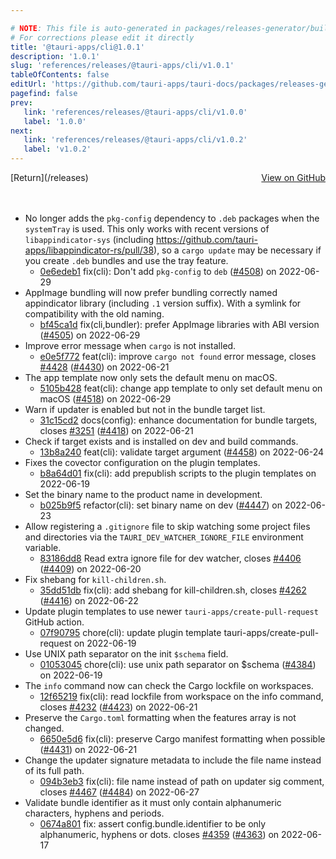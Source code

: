 ```yaml
---

# NOTE: This file is auto-generated in packages/releases-generator/build.ts
# For corrections please edit it directly
title: '@tauri-apps/cli@1.0.1'
description: '1.0.1'
slug: 'references/releases/@tauri-apps/cli/v1.0.1'
tableOfContents: false
editUrl: 'https://github.com/tauri-apps/tauri-docs/packages/releases-generator/build.ts'
pagefind: false
prev:
   link: 'references/releases/@tauri-apps/cli/v1.0.0'
   label: '1.0.0'
next:
   link: 'references/releases/@tauri-apps/cli/v1.0.2'
   label: 'v1.0.2'
---
```


			

<ReleaseSidebar slug="references/releases/@tauri-apps/cli"  packageName="@tauri-apps/cli" />

<div style="margin-bottom:3rem; display: flex; justify-content: space-between; align-items: center"><span>[Return](/releases)</span><span><a href="https://github.com/tauri-apps/tauri/releases/tag/@tauri-apps/cli-v1.0.1">View on GitHub</a></span></div>

- No longer adds the `pkg-config` dependency to `.deb` packages when the `systemTray` is used.
  This only works with recent versions of `libappindicator-sys` (including https://github.com/tauri-apps/libappindicator-rs/pull/38),
  so a `cargo update` may be necessary if you create `.deb` bundles and use the tray feature.
  - [0e6edeb1](https://www.github.com/tauri-apps/tauri/commit/0e6edeb14f379af1e02a7cebb4e3a5c9e87ebf7f) fix(cli): Don&#39;t add `pkg-config` to `deb` ([#4508](https://www.github.com/tauri-apps/tauri/pull/4508)) on 2022-06-29
- AppImage bundling will now prefer bundling correctly named appindicator library (including `.1` version suffix). With a symlink for compatibility with the old naming.
  - [bf45ca1d](https://www.github.com/tauri-apps/tauri/commit/bf45ca1df6691c05bdf72c5716cc01e89a7791d4) fix(cli,bundler): prefer AppImage libraries with ABI version ([#4505](https://www.github.com/tauri-apps/tauri/pull/4505)) on 2022-06-29
- Improve error message when `cargo` is not installed.
  - [e0e5f772](https://www.github.com/tauri-apps/tauri/commit/e0e5f772430f6349ec99ba891e601331e376e3c7) feat(cli): improve `cargo not found` error message, closes [#4428](https://www.github.com/tauri-apps/tauri/pull/4428) ([#4430](https://www.github.com/tauri-apps/tauri/pull/4430)) on 2022-06-21
- The app template now only sets the default menu on macOS.
  - [5105b428](https://www.github.com/tauri-apps/tauri/commit/5105b428c4726b2179cd4b3244350d1a1ee73734) feat(cli): change app template to only set default menu on macOS ([#4518](https://www.github.com/tauri-apps/tauri/pull/4518)) on 2022-06-29
- Warn if updater is enabled but not in the bundle target list.
  - [31c15cd2](https://www.github.com/tauri-apps/tauri/commit/31c15cd2bd94dbe39fb94982a15cbe02ac5d8925) docs(config): enhance documentation for bundle targets, closes [#3251](https://www.github.com/tauri-apps/tauri/pull/3251) ([#4418](https://www.github.com/tauri-apps/tauri/pull/4418)) on 2022-06-21
- Check if target exists and is installed on dev and build commands.
  - [13b8a240](https://www.github.com/tauri-apps/tauri/commit/13b8a2403d1353a8c3a643fbc6b6e862af68376e) feat(cli): validate target argument ([#4458](https://www.github.com/tauri-apps/tauri/pull/4458)) on 2022-06-24
- Fixes the covector configuration on the plugin templates.
  - [b8a64d01](https://www.github.com/tauri-apps/tauri/commit/b8a64d01bab11f955b7bbdf323d0afa1a3db4b64) fix(cli): add prepublish scripts to the plugin templates on 2022-06-19
- Set the binary name to the product name in development.
  - [b025b9f5](https://www.github.com/tauri-apps/tauri/commit/b025b9f581ac1a6ae0a26789c2be1e9928fb0282) refactor(cli): set binary name on dev ([#4447](https://www.github.com/tauri-apps/tauri/pull/4447)) on 2022-06-23
- Allow registering a `.gitignore` file to skip watching some project files and directories via the `TAURI_DEV_WATCHER_IGNORE_FILE` environment variable.
  - [83186dd8](https://www.github.com/tauri-apps/tauri/commit/83186dd89768407984db35fb67c3cc51f50ea8f5) Read extra ignore file for dev watcher, closes [#4406](https://www.github.com/tauri-apps/tauri/pull/4406) ([#4409](https://www.github.com/tauri-apps/tauri/pull/4409)) on 2022-06-20
- Fix shebang for `kill-children.sh`.
  - [35dd51db](https://www.github.com/tauri-apps/tauri/commit/35dd51db6826ec1eed7b90082b9eb6b2a699b627) fix(cli): add shebang for kill-children.sh, closes [#4262](https://www.github.com/tauri-apps/tauri/pull/4262) ([#4416](https://www.github.com/tauri-apps/tauri/pull/4416)) on 2022-06-22
- Update plugin templates to use newer `tauri-apps/create-pull-request` GitHub action.
  - [07f90795](https://www.github.com/tauri-apps/tauri/commit/07f9079532a42f3517d96faeaf46cad6176b31ac) chore(cli): update plugin template tauri-apps/create-pull-request on 2022-06-19
- Use UNIX path separator on the init `$schema` field.
  - [01053045](https://www.github.com/tauri-apps/tauri/commit/010530459ef62c48eed68ca965f2688accabcf69) chore(cli): use unix path separator on $schema ([#4384](https://www.github.com/tauri-apps/tauri/pull/4384)) on 2022-06-19
- The `info` command now can check the Cargo lockfile on workspaces.
  - [12f65219](https://www.github.com/tauri-apps/tauri/commit/12f65219ea75a51ebd38659ddce1563e015a036c) fix(cli): read lockfile from workspace on the info command, closes [#4232](https://www.github.com/tauri-apps/tauri/pull/4232) ([#4423](https://www.github.com/tauri-apps/tauri/pull/4423)) on 2022-06-21
- Preserve the `Cargo.toml` formatting when the features array is not changed.
  - [6650e5d6](https://www.github.com/tauri-apps/tauri/commit/6650e5d6720c215530ca1fdccd19bd2948dd6ca3) fix(cli): preserve Cargo manifest formatting when possible ([#4431](https://www.github.com/tauri-apps/tauri/pull/4431)) on 2022-06-21
- Change the updater signature metadata to include the file name instead of its full path.
  - [094b3eb3](https://www.github.com/tauri-apps/tauri/commit/094b3eb352bcf5de28414015e7c44290d619ea8c) fix(cli): file name instead of path on updater sig comment, closes [#4467](https://www.github.com/tauri-apps/tauri/pull/4467) ([#4484](https://www.github.com/tauri-apps/tauri/pull/4484)) on 2022-06-27
- Validate bundle identifier as it must only contain alphanumeric characters, hyphens and periods.
  - [0674a801](https://www.github.com/tauri-apps/tauri/commit/0674a80129d7c31bc93257849afc0a5069129fed) fix: assert config.bundle.identifier to be only alphanumeric, hyphens or dots. closes [#4359](https://www.github.com/tauri-apps/tauri/pull/4359) ([#4363](https://www.github.com/tauri-apps/tauri/pull/4363)) on 2022-06-17

